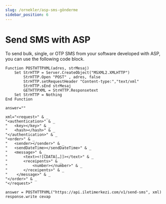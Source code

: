 ```yaml
---
slug: /ornekler/asp-sms-gönderme
sidebar_position: 6
---
```


# Send SMS with ASP
To send bulk, single, or OTP SMS from your software developed with ASP, you can use the following code block.

```visual-basic
Function POSTHTTPXML(adres, strMesaj)
    Set StrHTTP = Server.CreateObject("MSXML2.XMLHTTP")
        StrHTTP.Open "POST" , adres, false
        StrHTTP.setRequestHeader "Content-type:","text/xml"
        StrHTTP.sEnd strMesaj
        GETHTTPXML = StrHTTP.Responsetext
    Set StrHTTP = Nothing
End Function

answer=""

xml="<request>" & _
"<authentication>" & _
"   <key></key>" & _
"   <hash></hash>" & _
"</authentication>" & _
"<order>" & _
"   <sender></sender>" & _
"   <sendDateTime></sendDateTime>" & _
"   <message>" & _
"       <text><![CDATA[…]]></text>" & _
"       <receipents>" & _
"           <number></number>" & _
"       </receipents>" & _
"    </message>" & _
"</order>" & _
"</request>"

answer = POSTHTTPXML("https://api.iletimerkezi.com/v1/send-sms", xml)
response.write cevap
```